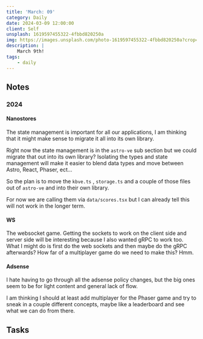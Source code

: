 ```yaml
---
title: 'March: 09'
category: Daily
date: 2024-03-09 12:00:00
client: Self
unsplash: 1619597455322-4fbbd820250a
img: https://images.unsplash.com/photo-1619597455322-4fbbd820250a?crop=entropy&cs=srgb&fm=jpg&ixid=MnwzNjM5Nzd8MHwxfHJhbmRvbXx8fHx8fHx8fDE2ODE3NDg2ODY&ixlib=rb-4.0.3&q=85
description: |
    March 9th!
tags:
    - daily
---
```



## Notes


### 2024

#### Nanostores

The state management is important for all our applications, I am thinking that it might make sense to migrate it all into its own library.

Right now the state management is in the `astro-ve` sub section but we could migrate that out into its own library? Isolating the types and state management will make it easier to blend data types and move between Astro, React, Phaser, ect...

So the plan is to move the `kbve.ts` , `storage.ts` and a couple of those files out of `astro-ve` and into their own library.

For now we are calling them via `data/scores.tsx` but I can already tell this will not work in the longer term.


#### WS

The websocket game.
Getting the sockets to work on the client side and server side will be interesting because I also wanted gRPC to work too.
What I might do is first do the web sockets and then maybe do the gRPC afterwards? 
How far of a multiplayer game do we need to make this? Hmm. 



#### Adsense

I hate having to go through all the adsense policy changes, but the big ones seem to be for light content and general lack of flow.

I am thinking I should at least add multiplayer for the Phaser game and try to sneak in a couple different concepts, maybe like a leaderboard and see what we can do from there.

## Tasks

